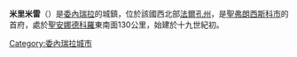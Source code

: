 {{coord|11|21|17.46|N|69|4|39.46|W|type:city|display=title}}
'''米里米雷'''（{{lang-es|Mirimire}}）是[[委內瑞拉|委內瑞拉]]的城鎮，位於該國西北部[[法爾孔州|法爾孔州]]，是[[聖弗朗西斯科市_(法爾孔州)|聖弗朗西斯科市]]的首府，處於[[聖安娜德科羅|聖安娜德科羅]]東南面130公里，始建於十九世紀初。

{{Venezuela-geo-stub}}
[[Category:委內瑞拉城市|Category:委內瑞拉城市]]